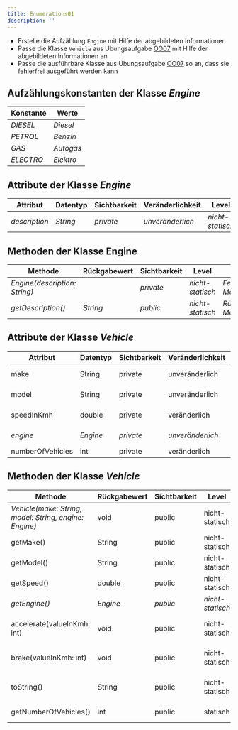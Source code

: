 ```yaml
---
title: Enumerations01
description: ''
---
```



- Erstelle die Aufzählung `Engine` mit Hilfe der abgebildeten Informationen
- Passe die Klasse `Vehicle` aus Übungsaufgabe [OO07](../oo/oo07) mit Hilfe der
  abgebildeten Informationen an
- Passe die ausführbare Klasse aus Übungsaufgabe [OO07](../oo/oo07) so an, dass
  sie fehlerfrei ausgeführt werden kann

## Aufzählungskonstanten der Klasse _Engine_

| Konstante | Werte     |
| --------- | --------- |
| _DIESEL_  | _Diesel_  |
| _PETROL_  | _Benzin_  |
| _GAS_     | _Autogas_ |
| _ELECTRO_ | _Elektro_ |

## Attribute der Klasse _Engine_

| Attribut      | Datentyp | Sichtbarkeit | Veränderlichkeit | Level            |
| ------------- | -------- | ------------ | ---------------- | ---------------- |
| _description_ | _String_ | _private_    | _unveränderlich_ | _nicht-statisch_ |

## Methoden der Klasse Engine

| Methode                       | Rückgabewert | Sichtbarkeit | Level            | Beschreibung                        |
| ----------------------------- | ------------ | ------------ | ---------------- | ----------------------------------- |
| _Engine(description: String)_ |              | _private_    | _nicht-statisch_ | _Festlegen der Motorenbeschreibung_ |
| _getDescription()_            | _String_     | _public_     | _nicht-statisch_ | _Rückgabe der Motorenbeschreibung_  |

## Attribute der Klasse _Vehicle_

| Attribut         | Datentyp | Sichtbarkeit | Veränderlichkeit | Level            |
| ---------------- | -------- | ------------ | ---------------- | ---------------- |
| make             | String   | private      | unveränderlich   | nicht-statisch   |
| model            | String   | private      | unveränderlich   | nicht-statisch   |
| speedInKmh       | double   | private      | veränderlich     | nicht-statisch   |
| _engine_         | _Engine_ | _private_    | _unveränderlich_ | _nicht-statisch_ |
| numberOfVehicles | int      | private      | veränderlich     | statisch         |

## Methoden der Klasse _Vehicle_

| Methode                                                | Rückgabewert | Sichtbarkeit | Level            | Beschreibung                                            |
| ------------------------------------------------------ | ------------ | ------------ | ---------------- | ------------------------------------------------------- |
| _Vehicle(make: String, model: String, engine: Engine)_ | void         | public       | nicht-statisch   | _Festlegen des Herstellers, des Modells und des Motors_ |
| getMake()                                              | String       | public       | nicht-statisch   | Rückgabe des Herstellers                                |
| getModel()                                             | String       | public       | nicht-statisch   | Rückgabe des Modells                                    |
| getSpeed()                                             | double       | public       | nicht-statisch   | Rückgabe der Geschwindigkeit                            |
| _getEngine()_                                          | _Engine_     | _public_     | _nicht-statisch_ | _Rückgabe des Motors_                                   |
| accelerate(valueInKmh: int)                            | void         | public       | nicht-statisch   | Erhöhung der Geschwindigkeit um den eingehenden Wert    |
| brake(valueInKmh: int)                                 | void         | public       | nicht-statisch   | Reduzierung der Geschwindigkeit um den eingehenden Wert |
| toString()                                             | String       | public       | nicht-statisch   | \_Rückgabe: Hersteller Modell (Motorenbeschreibung)\_   |
| getNumberOfVehicles()                                  | int          | public       | statisch         | Rückgabe der Anzahl Fahrzeuge                           |

<Exercise pullRequest="34" branchSuffix="enums/01" />
